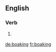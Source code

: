 ==English==

===Verb===
{{head|en|present participle}}

# {{label|en|Scotland}} {{present participle of|boak|lang=en|nocat=1}}

[[de:boaking]]
[[fr:boaking]]